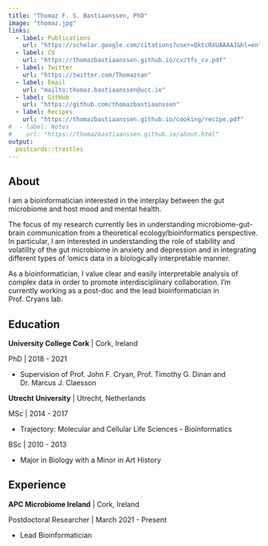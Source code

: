 ```yaml
---
title: "Thomaz F. S. Bastiaanssen, PhD"
image: "thomaz.jpg"
links:
  - label: Publications
    url: "https://scholar.google.com/citations?user=QktcRXUAAAAJ&hl=en"
  - label: CV
    url: "https://thomazbastiaanssen.github.io/cv/tfs_cv.pdf"
  - label: Twitter
    url: "https://twitter.com/Thomazsan"
  - label: Email
    url: "mailto:thomaz.bastiaanssen@ucc.ie"
  - label: GitHub
    url: "https://github.com/thomazbastiaanssen"
  - label: Recipes
    url: "https://thomazbastiaanssen.github.io/cooking/recipe.pdf"
#  - label: Notes
#    url: "https://thomazbastiaanssen.github.io/about.html"
output:
  postcards::trestles
---
```


## About

I am a bioinformatician interested in the interplay between the gut microbiome and host mood and mental health. 

The focus of my research currently lies in understanding microbiome-gut-brain communication from a theoretical ecology/bioinformatics perspective. In particular, I am interested in understanding the role of stability and volatility of the gut microbiome in anxiety and depression and in integrating different types of ‘omics data in a biologically interpretable manner. 

As a bioinformatician, I value clear and easily interpretable analysis of complex data in order to promote interdisciplinary collaboration.
I'm currently working as a post-doc and the lead bioinformatician in Prof. Cryans lab. 

## Education

**University College Cork** | Cork, Ireland

PhD | 2018 - 2021

* Supervision of Prof. John F. Cryan, Prof. Timothy G. Dinan and Dr. Marcus J. Claesson

**Utrecht University** | Utrecht, Netherlands

MSc | 2014 - 2017

* Trajectory: Molecular and Cellular Life Sciences - Bioinformatics

BSc | 2010 - 2013 

* Major in Biology with a Minor in Art History

## Experience

**APC Microbiome Ireland** | Cork, Ireland

Postdoctoral Researcher | March 2021 - Present

* Lead Bioinformatician
